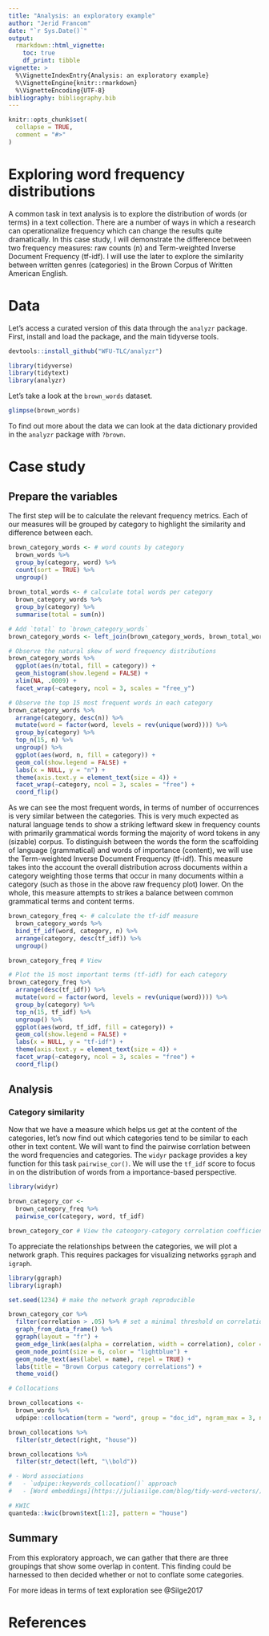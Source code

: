 ```yaml
---
title: "Analysis: an exploratory example"
author: "Jerid Francom"
date: "`r Sys.Date()`"
output: 
  rmarkdown::html_vignette:
    toc: true
    df_print: tibble
vignette: >
  %\VignetteIndexEntry{Analysis: an exploratory example}
  %\VignetteEngine{knitr::rmarkdown}
  %\VignetteEncoding{UTF-8}
bibliography: bibliography.bib
---
```


```r
knitr::opts_chunk$set(
  collapse = TRUE,
  comment = "#>"
)
```

# Exploring word frequency distributions

A common task in text analysis is to explore the distribution of words (or terms) in a text collection. There are a number of ways in which a research can operationalize frequency which can change the results quite dramatically. In this case study, I will demonstrate the difference between two frequency measures: raw counts (n) and Term-weighted Inverse Document Frequency (tf-idf). I will use the later to explore the similarity between written genres (categories) in the Brown Corpus of Written American English. 

# Data

Let's access a curated version of this data through the `analyzr` package. First, install and load the package, and the main tidyverse tools. 

```r
devtools::install_github("WFU-TLC/analyzr")
```

```r
library(tidyverse)
library(tidytext)
library(analyzr)
```

Let's take a look at the `brown_words` dataset. 

```r
glimpse(brown_words)
```

To find out more about the data we can look at the data dictionary provided in the `analyzr` package with `?brown`. 

# Case study

## Prepare the variables

The first step will be to calculate the relevant frequency metrics. Each of our measures will be grouped by category to highlight the similarity and difference between each. 

```r
brown_category_words <- # word counts by category
  brown_words %>% 
  group_by(category, word) %>% 
  count(sort = TRUE) %>% 
  ungroup()
  
brown_total_words <- # calculate total words per category
  brown_category_words %>% 
  group_by(category) %>% 
  summarise(total = sum(n))

# Add `total` to `brown_category_words`
brown_category_words <- left_join(brown_category_words, brown_total_words)

# Observe the natural skew of word frequency distributions
brown_category_words %>% 
  ggplot(aes(n/total, fill = category)) +
  geom_histogram(show.legend = FALSE) +
  xlim(NA, .0009) +
  facet_wrap(~category, ncol = 3, scales = "free_y")

# Observe the top 15 most frequent words in each category
brown_category_words %>% 
  arrange(category, desc(n)) %>% 
  mutate(word = factor(word, levels = rev(unique(word)))) %>% 
  group_by(category) %>% 
  top_n(15, n) %>% 
  ungroup() %>% 
  ggplot(aes(word, n, fill = category)) +
  geom_col(show.legend = FALSE) +
  labs(x = NULL, y = "n") +
  theme(axis.text.y = element_text(size = 4)) +
  facet_wrap(~category, ncol = 3, scales = "free") +
  coord_flip()
```

As we can see the most frequent words, in terms of number of occurrences is very similar between the categories. This is very much expected as natural language tends to show a striking leftward skew in frequency counts with primarily grammatical words forming the majority of word tokens in any (sizable) corpus. To distinguish between the words the form the scaffolding of language (grammatical) and words of importance (content), we will use the Term-weighted Inverse Document Frequency (tf-idf). This measure takes into the account the overall distribution across documents within a category weighting those terms that occur in many documents within a category (such as those in the above raw frequency plot) lower. On the whole, this measure attempts to strikes a balance between common grammatical terms and content terms. 

```r
brown_category_freq <- # calculate the tf-idf measure
  brown_category_words %>% 
  bind_tf_idf(word, category, n) %>% 
  arrange(category, desc(tf_idf)) %>% 
  ungroup()

brown_category_freq # View

# Plot the 15 most important terms (tf-idf) for each category
brown_category_freq %>% 
  arrange(desc(tf_idf)) %>% 
  mutate(word = factor(word, levels = rev(unique(word)))) %>% 
  group_by(category) %>% 
  top_n(15, tf_idf) %>% 
  ungroup() %>% 
  ggplot(aes(word, tf_idf, fill = category)) +
  geom_col(show.legend = FALSE) +
  labs(x = NULL, y = "tf-idf") +
  theme(axis.text.y = element_text(size = 4)) +
  facet_wrap(~category, ncol = 3, scales = "free") +
  coord_flip()

```

## Analysis

### Category similarity

Now that we have a measure which helps us get at the content of the categories, let's now find out which categories tend to be similar to each other in text content. We will want to find the pairwise corrlation between the word frequencies and categories. The `widyr` package provides a key function for this task `pairwise_cor()`. We will use the `tf_idf` score to focus in on the distribution of words from a importance-based perspective. 

```r
library(widyr)

brown_category_cor <- 
  brown_category_freq %>% 
  pairwise_cor(category, word, tf_idf)

brown_category_cor # View the cateogory-category correlation coefficients
```

To appreciate the relationships between the categories, we will plot a network graph. This requires packages for visualizing networks `ggraph` and `igraph`.  

```r
library(ggraph)
library(igraph)

set.seed(1234) # make the network graph reproducible

brown_category_cor %>% 
  filter(correlation > .05) %>% # set a minimal threshold on correlation
  graph_from_data_frame() %>%
  ggraph(layout = "fr") +
  geom_edge_link(aes(alpha = correlation, width = correlation), color = "grey") +
  geom_node_point(size = 6, color = "lightblue") +
  geom_node_text(aes(label = name), repel = TRUE) +
  labs(title = "Brown Corpus category correlations") +
  theme_void()
```


```r
# Collocations

brown_collocations <- 
  brown_words %>% 
  udpipe::collocation(term = "word", group = "doc_id", ngram_max = 3, n_min = 10)

brown_collocations %>% 
  filter(str_detect(right, "house"))

brown_collocations %>% 
  filter(str_detect(left, "\\bold"))
```


```r

# - Word associations
#   - `udpipe::keywords_collocation()` approach
#   - [Word embeddings](https://juliasilge.com/blog/tidy-word-vectors/) approach

```


```r
# KWIC
quanteda::kwic(brown$text[1:2], pattern = "house")
```

<!-- - Topic modeling -->
<!-- - Term-Term Associations -->
<!-- - Word embeddings -->

## Summary

From this exploratory approach, we can gather that there are three groupings that show some overlap in content. This finding could be harnessed to then decided whether or not to conflate some categories.

For more ideas in terms of text exploration see @Silge2017

# References


